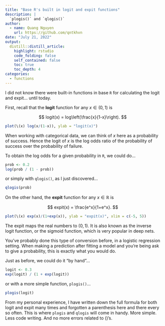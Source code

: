 ```yaml
---
title: "Base R's built in logit and expit functions"
description: |
  `plogis()` and `qlogis()`
author:
  - name: Quang Nguyen
    url: https://github.com/qntkhvn
date: "July 21, 2022"
output:
  distill::distill_article:
    highlight: rstudio
    code_folding: false
    self_contained: false
    toc: true
    toc_depth: 4
categories:
  - functions
---
```


I did not know there were built-in functions in base `R` for calculating the logit and expit... until today.

First, recall that the **logit** function for any $x \in (0,1)$ is

$$
logit(x) = log\left(\frac{x}{1-x}\right). 
$$
```r
plot(\(x) log(x/(1-x)), ylab = "logit(x)")
```

When working with categorical data, we can think of $x$ here as a probability of success. Hence the logit of $x$ is the log odds ratio of the probability of success over the probability of failure.

To obtain the log odds for a given probability in `R`, we could do...

```r
prob <- 0.2
log(prob / (1 - prob))
```

or simply with `qlogis()`, as I just discovered...

```r
qlogis(prob)
```

On the other hand, the **expit** function for any $x \in \mathbb{R}$ is

$$
expit(x) = \frac{e^x}{1+e^x}.
$$
```r
plot(\(x) exp(x)/(1+exp(x)), ylab = "expit(x)", xlim = c(-5, 5))
```

The expit maps the real numbers to $(0, 1)$. It is also known as the inverse logit function, or the sigmoid function, which is very popular in deep nets.

You've probably done this type of conversion before, in a logistic regression setting. When making a prediction after fitting a model and you're being ask to give a probability, this is exactly what you would do. 

Just as before, we could do it "by hand"...

```r
logit <- 0.3
exp(logit) / (1 + exp(logit))
```

or with a more simple function, `plogis()`...

```r
plogis(logit)
```

From my personal experience, I have written down the full formula for both logit and expit many times and forgotten a parenthesis here and there every so often. This is where `plogis` and `qlogis` will come in handy. More simple. Less code writing. And no more errors related to ()'s.
